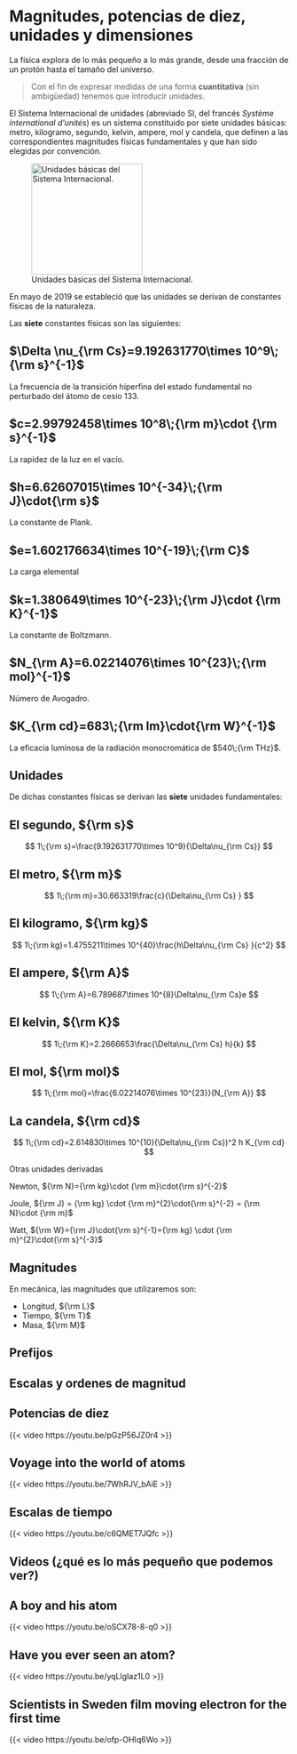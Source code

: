 # Magnitudes, potencias de diez, unidades y dimensiones


::: {.justify}
La física explora de lo más pequeño a lo más grande, desde una fracción de un protón hasta el tamaño del universo.


> Con el fin de expresar medidas de una forma **cuantitativa** (sin ambigüedad) tenemos que introducir unidades.


El Sistema Internacional de unidades (abreviado SI, del francés *Système international d'unités*) es un sistema constituido por siete unidades básicas: metro, kilogramo, segundo, kelvin, ampere, mol y candela, que definen a las correspondientes magnitudes físicas fundamentales y que han sido elegidas por convención. 
:::

::: {.column-margin}
![Unidades básicas del Sistema Internacional.](img/SI_wheel.png){width=200}

::: {.justify}
En mayo de 2019 se estableció que las unidades se derivan de constantes físicas de la naturaleza.
:::
:::

Las **siete** constantes físicas son las siguientes:

::: {.callout-note appearance="simple" icon=false collapse="true"}
## $\Delta \nu_{\rm Cs}=9.192631770\times 10^9\;{\rm s}^{-1}$ 

La frecuencia de la transición hiperfina del estado fundamental no perturbado del átomo de cesio 133.
:::

::: {.callout-note appearance="simple" icon=false collapse="true"}
## $c=2.99792458\times 10^8\;{\rm m}\cdot {\rm s}^{-1}$

La rapidez de la luz en el vacío.
:::

::: {.callout-note appearance="simple" icon=false collapse="true"}
## $h=6.62607015\times 10^{-34}\;{\rm J}\cdot{\rm s}$
La constante de Plank.
:::

::: {.callout-note appearance="simple" icon=false collapse="true"}
## $e=1.602176634\times 10^{-19}\;{\rm C}$
La carga elemental
:::

::: {.callout-note appearance="simple" icon=false collapse="true"}
## $k=1.380649\times 10^{-23}\;{\rm J}\cdot {\rm K}^{-1}$
La constante de Boltzmann. 
:::

::: {.callout-note appearance="simple" icon=false collapse="true"}
## $N_{\rm A}=6.02214076\times 10^{23}\;{\rm mol}^{-1}$
Número de Avogadro.
:::

::: {.callout-note appearance="simple" icon=false collapse="true"}
## $K_{\rm cd}=683\;{\rm lm}\cdot{\rm W}^{-1}$
La eficacia luminosa de la radiación monocromática de $540\;{\rm THz}$.
:::

## Unidades

De dichas constantes físicas se derivan las **siete** unidades fundamentales:

::: {.callout-tip appearance="simple" icon=false collapse="true"}
## El segundo, ${\rm s}$
$$
1\;{\rm s}=\frac{9.192631770\times 10^9}{\Delta\nu_{\rm Cs}}
$$
:::

::: {.callout-tip appearance="simple" icon=false collapse="true"}
## El metro, ${\rm m}$
$$
1\;{\rm m}=30.663319\frac{c}{\Delta\nu_{\rm Cs} }
$$
:::

::: {.callout-tip appearance="simple" icon=false collapse="true"}
## El kilogramo, ${\rm kg}$

$$
1\;{\rm kg}=1.4755211\times 10^{40}\frac{h\Delta\nu_{\rm Cs}  }{c^2}
$$
:::

::: {.callout-tip appearance="simple" icon=false collapse="true"}
## El ampere, ${\rm A}$
$$
1\;{\rm A}=6.789687\times 10^{8}\Delta\nu_{\rm Cs}e
$$
:::


::: {.callout-tip appearance="simple" icon=false collapse="true"}
## El kelvin, ${\rm K}$
$$
1\;{\rm K}=2.2666653\frac{\Delta\nu_{\rm Cs} h}{k}
$$
:::

::: {.callout-tip appearance="simple" icon=false collapse="true"}
## El mol, ${\rm mol}$
$$
1\;{\rm mol}=\frac{6.02214076\times 10^{23}}{N_{\rm A}}
$$
:::

::: {.callout-tip appearance="simple" icon=false collapse="true"}
## La candela, ${\rm cd}$
$$
1\;{\rm cd}=2.614830\times 10^{10}(\Delta\nu_{\rm Cs})^2 h K_{\rm cd}
$$
:::

Otras unidades derivadas

Newton, ${\rm N}={\rm kg}\cdot {\rm m}\cdot{\rm s}^{-2}$

Joule, ${\rm J} = {\rm kg} \cdot {\rm m}^{2}\cdot{\rm s}^{-2} = {\rm N}\cdot {\rm m}$

Watt, ${\rm W}={\rm J}\cdot{\rm s}^{-1}={\rm kg} \cdot {\rm m}^{2}\cdot{\rm s}^{-3}$

## Magnitudes

En mecánica, las magnitudes que utilizaremos son:

- Longitud, ${\rm L}$
- Tiempo, ${\rm T}$
- Masa, ${\rm M}$

## Prefijos




## Escalas y ordenes de magnitud

::: {.callout-warning appearance="simple" icon=false collapse="true"}
## Potencias de diez
{{< video https://youtu.be/pGzP56JZ0r4 >}}
:::

::: {.callout-warning appearance="simple" icon=false collapse="true"}
## Voyage into the world of atoms
{{< video https://youtu.be/7WhRJV_bAiE >}}
:::

::: {.callout-warning appearance="simple" icon=false collapse="true"}
## Escalas de tiempo
{{< video https://youtu.be/c6QMET7JQfc >}}
:::

## Videos (¿qué es lo más pequeño que podemos ver?)

::: {.callout-warning appearance="simple" icon=false collapse="true"}
## A boy and his atom
{{< video https://youtu.be/oSCX78-8-q0 >}}
:::

::: {.callout-warning appearance="simple" icon=false collapse="true"}
## Have you ever seen an atom?
{{< video https://youtu.be/yqLlgIaz1L0 >}}
:::

::: {.callout-warning appearance="simple" icon=false collapse="true"}
## Scientists in Sweden film moving electron for the first time
{{< video https://youtu.be/ofp-OHIq6Wo >}}
:::
